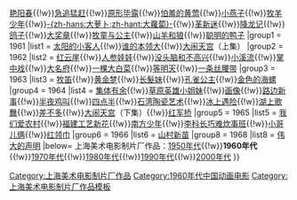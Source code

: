 {{Navbox
|name=上海美术电影制片厂1960年代作品
|title= [[上海美术电影制片厂]]1960年代作品
|above= 
|image=
|group0 = 1960
|list0 = [[小蝌蚪找妈妈]]{{!w}}[[艳阳春]]{{!w}}[[急追猛赶]]{{!w}}[[原形毕露]]{{!w}}[[怕羞的黄莺]]{{!w}}[[小燕子 (动画)|小燕子]]{{!w}}[[牧羊少年]]{{!w}}[[大萝卜|-{zh-hans:大萝卜;zh-hant:大蘿蔔}-]]{{!w}}[[革新迷]]{{!w}}[[降龙记]]{{!w}}[[鸽子 (动画片)|鸽子]]{{!w}}[[大奖章]]{{!w}}[[牧童与公主]]{{!w}}[[山羊和狼]]{{!w}}[[聪明的鸭子]]
|group1 = 1961
|list1 = [[太阳的小客人]]{{!w}}[[谁的本领大]]{{!w}}[[大闹天宫]]（上集）
|group2 = 1962
|list2 = [[红云崖]]{{!w}}[[人参娃娃]]{{!w}}[[没头脑和不高兴]]{{!w}}[[小溪流]]{{!w}}[[掌中戏 (动画片)|掌中戏]]{{!w}}[[大名府 (动画片)|大名府]]{{!w}}[[一棵大白菜]]{{!w}}[[等明天]]{{!w}}[[一条丝腰带]]
|group3 = 1963
|list3 = [[牧笛 (动画片)|牧笛]]{{!w}}[[黄金梦]]{{!w}}[[长发妹|长髮妹]]{{!w}}[[孔雀公主]]{{!w}}[[金色的海螺]]
|group4 = 1964
|list4 = [[集体有余]]{{!w}}[[草原英雄小姐妹]]{{!w}}[[画像 (动画片)|画像]]{{!w}}[[路边新事]]{{!w}}[[半夜鸡叫]]{{!w}}[[四点半]]{{!w}}[[石湾陶瓷艺术]]{{!w}}[[冰上遇险]]{{!w}}[[湖上歌舞]]{{!w}}[[差不多]]{{!w}}[[大闹天宫]]（下集）{{!w}}[[红军桥]]
|group5 = 1965
|list5 = [[我们爱农村]]{{!w}}[[福建工艺新花]]{{!w}}[[南方少年]]{{!w}}[[李科长巧难炊事班]]{{!w}}[[小哥儿俩]]{{!w}}[[红领巾 (动画片)|红领巾]]
|group6 = 1966
|list6 = [[山村新苗]]
|group8 = 1968
|list8 = [[伟大的声明]]
|below= 上海美术电影制片厂作品：[[Template:上海美术电影制片厂1950年代作品|1950年代]]{{!w}}'''1960年代'''{{!w}}[[Template:上海美术电影制片厂1970年代作品|1970年代]]{{!w}}[[Template:上海美术电影制片厂1980年代作品|1980年代]]{{!w}}[[Template:上海美术电影制片厂1990年代作品|1990年代]]{{!w}}[[Template:上海美术电影制片厂2000年代作品|2000年代]]
}}
<includeonly>[[Category:上海美术电影制片厂作品]][[Category:1960年代中国动画电影]]</includeonly>
<noinclude>
[[Category:上海美术电影制片厂作品模板]]
</noinclude>
